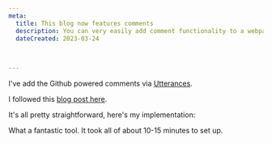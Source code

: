 ```yaml
---
meta:
  title: This blog now features comments
  description: You can very easily add comment functionality to a webpage via the Github-powered Utterances plugin.
  dateCreated: 2023-03-24

  
 
---
```



I've add the Github powered comments via [Utterances](https://utteranc.es/). 

I followed this [blog post here](https://abba.dev/blog/blog-comments-with-utterances). 

It's all pretty straightforward, here's my implementation:

<GithubPermalinkRsc permalink="https://github.com/dwjohnston/blacksheepcode/blob/8fc3914515be265e55b13823be5e97b4edfb0206/src/components/PostComments/PostComments.tsx#L1-L51"/>

What a fantastic tool. It took all of about 10-15 minutes to set up. 

